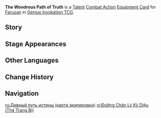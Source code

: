 {{About|the [[Genius Invokation TCG]] Equipment Card|[[Faruzan]]'s Constellation 6|The Wondrous Path of Truth}}
{{Genius Invokation TCG Infobox
|title     = The Wondrous Path of Truth
|id        = 215091
|image     = The Wondrous Path of Truth Equipment Card.png
|type      = Equipment Card
|group     = Talent;Combat Action
|character = Faruzan
|skill     = The Wind's Secret Ways
|effect    = '''Combat Action''': When your active character is '''Faruzan''', equip this card.<br>After Faruzan equips this card, immediately use '''[[The Wind's Secret Ways (Character Card Skill)|The Wind's Secret Ways]]''' once.<br>When the '''Dazzling Polyhedron''' created by Faruzan who has this card equipped enters play and when the Action Phase begins: Create 1 '''Anemo Die'''.
|matching  = 3
|element   = Anemo
|energy     = 2
|source1   = Achieve victory within 6 Rounds in [[Genius Invokation TCG/Stage/Faruzan/Friendly Fracas|Friendly Fracas (Faruzan)]]
|source2   = Win with less than 2 characters defeated in [[Genius Invokation TCG/Stage/Faruzan/Friendly Fracas|Friendly Fracas (Faruzan)]]
}}
'''The Wondrous Path of Truth''' is a [[Talent Card|Talent]] [[Combat Action Card|Combat Action]] [[Equipment Card]] for [[Faruzan (Character Card)|Faruzan]] in [[Genius Invokation TCG]].

==Story==
{{Description|"Truth repeats its course."|title=Faruzan: The Wondrous Path of Truth}}

==Stage Appearances==
{{Genius Invokation TCG Stage Appearances}}

==Other Languages==
{{Other Languages|The Wondrous Path of Truth}}

==Change History==
{{Change History|4.6}}

==Navigation==
{{Genius Invokation TCG Navbox|Equipment Card}}

[[ru:Дивный путь истины (карта экипировки)]]
[[vi:Đường Chân Lý Kỳ Diệu (Thẻ Trang Bị)]]